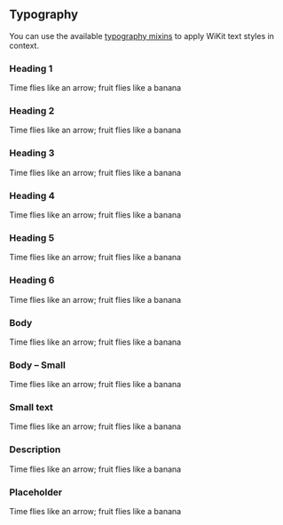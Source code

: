 
<Meta title="Guidelines/Typography" />

## Typography

You can use the available <a href="https://github.com/wmde/wikit/blob/master/vue-components/src/styles/mixins/Typography.scss">typography mixins</a> to apply WiKit text styles in context.

### Heading 1

<Canvas withSource="none">
	<div className="heading-1">Time flies like an arrow; fruit flies like a banana</div>
</Canvas>

### Heading 2

<Canvas withSource="none">
	<div className="heading-2">Time flies like an arrow; fruit flies like a banana</div>
</Canvas>

### Heading 3

<Canvas withSource="none">
	<div className="heading-3">Time flies like an arrow; fruit flies like a banana</div>
</Canvas>

### Heading 4

<Canvas withSource="none">
	<div className="heading-4">Time flies like an arrow; fruit flies like a banana</div>
</Canvas>

### Heading 5

<Canvas withSource="none">
	<div className="heading-5">Time flies like an arrow; fruit flies like a banana</div>
</Canvas>

### Heading 6

<Canvas withSource="none">
	<div className="heading-6">Time flies like an arrow; fruit flies like a banana</div>
</Canvas>

### Body

<Canvas withSource="none">
	<div className="body">Time flies like an arrow; fruit flies like a banana</div>
</Canvas>

### Body – Small

<Canvas withSource="none">
	<div className="body-s">Time flies like an arrow; fruit flies like a banana</div>
</Canvas>

### Small text

<Canvas withSource="none">
	<div className="small-text">Time flies like an arrow; fruit flies like a banana</div>
</Canvas>

### Description

<Canvas withSource="none">
	<div className="description">Time flies like an arrow; fruit flies like a banana</div>
</Canvas>

### Placeholder

<Canvas withSource="none">
	<div className="placeholder">Time flies like an arrow; fruit flies like a banana</div>
</Canvas>
